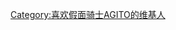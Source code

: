 {{Userbox
  |border-c = black
  |border-s = 2
  |id-c     = red
  |id-s     = 16
  |id-fc    = black
  |info-c   = gold
  |info-s   = 10
  |info-fc  = black
  |id       = AGITΩ
  |info     =''' 这个用户战斗的理由是为了要[[假面骑士AGITO|<span style="color:black;">保护每一个人的居所</span>]]。'''
}}

[[Category:喜欢假面骑士AGITO的维基人]]